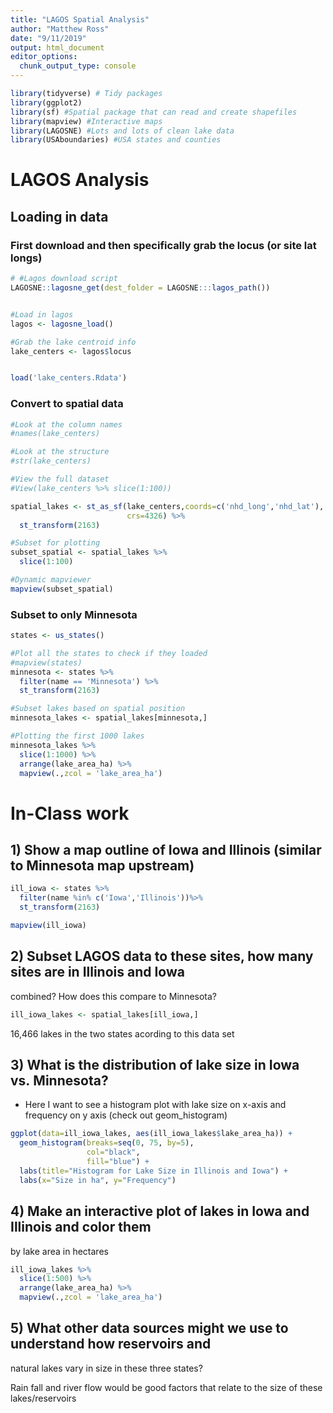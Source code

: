 ```yaml
---
title: "LAGOS Spatial Analysis"
author: "Matthew Ross"
date: "9/11/2019"
output: html_document
editor_options: 
  chunk_output_type: console
---
```




```r
library(tidyverse) # Tidy packages
library(ggplot2)
library(sf) #Spatial package that can read and create shapefiles 
library(mapview) #Interactive maps
library(LAGOSNE) #Lots and lots of clean lake data
library(USAboundaries) #USA states and counties
```


# LAGOS Analysis


## Loading in data


### First download and then specifically grab the locus (or site lat longs)
```r
# #Lagos download script
LAGOSNE::lagosne_get(dest_folder = LAGOSNE:::lagos_path())


#Load in lagos
lagos <- lagosne_load()

#Grab the lake centroid info
lake_centers <- lagos$locus


load('lake_centers.Rdata')

```



### Convert to spatial data
```r
#Look at the column names
#names(lake_centers)

#Look at the structure
#str(lake_centers)

#View the full dataset
#View(lake_centers %>% slice(1:100))

spatial_lakes <- st_as_sf(lake_centers,coords=c('nhd_long','nhd_lat'),
                          crs=4326) %>%
  st_transform(2163)

#Subset for plotting
subset_spatial <- spatial_lakes %>%
  slice(1:100)

#Dynamic mapviewer
mapview(subset_spatial)

```


### Subset to only Minnesota

```r
states <- us_states()

#Plot all the states to check if they loaded
#mapview(states)
minnesota <- states %>%
  filter(name == 'Minnesota') %>%
  st_transform(2163)

#Subset lakes based on spatial position
minnesota_lakes <- spatial_lakes[minnesota,]

#Plotting the first 1000 lakes
minnesota_lakes %>%
  slice(1:1000) %>%
  arrange(lake_area_ha) %>%
  mapview(.,zcol = 'lake_area_ha')
```



# In-Class work


## 1) Show a map outline of Iowa and Illinois (similar to Minnesota map upstream)

```r
ill_iowa <- states %>%
  filter(name %in% c('Iowa','Illinois'))%>%
  st_transform(2163)

mapview(ill_iowa)
```



## 2) Subset LAGOS data to these sites, how many sites are in Illinois and Iowa
combined? How does this compare to Minnesota?

```r

ill_iowa_lakes <- spatial_lakes[ill_iowa,]

```

16,466 lakes in the two states acording to this data set

## 3) What is the distribution of lake size in Iowa vs. Minnesota?

- Here I want to see a histogram plot with lake size on x-axis and frequency on 
y axis (check out geom_histogram)

```r

ggplot(data=ill_iowa_lakes, aes(ill_iowa_lakes$lake_area_ha)) + 
  geom_histogram(breaks=seq(0, 75, by=5), 
                 col="black", 
                 fill="blue") +
  labs(title="Histogram for Lake Size in Illinois and Iowa") +
  labs(x="Size in ha", y="Frequency")

```


## 4) Make an interactive plot of lakes in Iowa and Illinois and color them
by lake area in hectares

```r

ill_iowa_lakes %>%
  slice(1:500) %>%
  arrange(lake_area_ha) %>%
  mapview(.,zcol = 'lake_area_ha')

```


## 5) What other data sources might we use to understand how reservoirs and 
natural lakes vary in size in these three states? 

Rain fall and river flow would be good factors that relate to the size of these lakes/reservoirs
